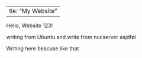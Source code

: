   ---
title: "My Website"
---

Hello, Website 123!

writing from Ubuntu and write from nucserver asjdføl

Writing here beacuse like that
